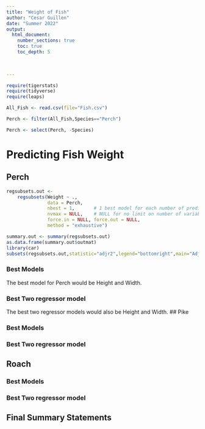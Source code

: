 ```yaml
---
title: "Weight of Fish"
author: "Cesar Guillen"
date: "Summer 2022"  
output: 
  html_document:
    number_sections: true
    toc: true
    toc_depth: 5

 
    
---
```



```r
require(tigerstats)
require(tidyverse)
require(leaps)
```


```r
All_Fish <- read.csv(file="Fish.csv")
```

```r
Perch <- filter(All_Fish,Species=="Perch")
```

```r
Perch <- select(Perch, -Species)
```


# Predicting Fish Weight

## Perch

```r
regsubsets.out <-
    regsubsets(Weight ~ .,
               data = Perch,
               nbest = 1,       # 1 best model for each number of predictors
               nvmax = NULL,    # NULL for no limit on number of variables
               force.in = NULL, force.out = NULL,
               method = "exhaustive")

summary.out <- summary(regsubsets.out)
as.data.frame(summary.out$outmat)
library(car)
subsets(regsubsets.out,statistic="adjr2",legend="bottomright",main="Adjusted R^2")
```

### Best Models

The best model for Perch would be Height and Width. 

### Best Two regressor model

The best two regressor models would also be Height and Width. 
## Pike

### Best Models

### Best Two regressor model

## Roach

### Best Models

### Best Two regressor model

## Final Summary Statements
